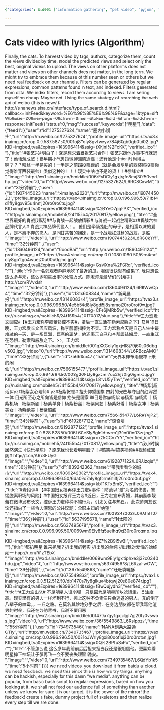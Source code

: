 ```yaml
---
{"categories": &id001 ["information gathering", "pet video", "pyjom", "scraping", "video generator", "video sources"], "category": "Social Media", "date": "2021-12-19 12:53:06", "description": "This article dives into a recent controversy surrounding Chinese celebrity Zhang Yixing and his interactions on social media. It highlights the importance of algorithm-based filtering and categorization in determining audience preferences, shedding light on the impact these systems have on the entertainment industry.", "tags": *id001, "title": "Cats video with lyrics_2"}

---
```


------
# Cats video with lyrics (Algorithm)
Finally, the cats.
To harvest video by tags, authors, categorize them, count the views divided by time, model the predicted views and select only the best, original videos to upload.
The views on other platforms does not matter and views on other channels does not matter, in the long term. We might try to embrace them because of this number seen on others but we need real feedback on our channels.
Filters can be generated by regular expressions, common patterns found in text, and indexed. Filters generated from data. We index filters, record them according to views.
I am selling myself on cheap. Maybe not.
Using the same strategy of searching the web.
api of weibo (this is news!):
http://sinanews.sina.cn/interface/type_of_search.d.html?callback=initFeed&keyword=%E6%98%8E%E6%98%9F&page=1&type=siftWb&size=20&newpage=0&chwm=&imei=&token=&did=&from=&oldchwm=
response:
initFeed({"status":0,"msg":"success","keywords":["明星"],"data":{"feed1":[{"user":{"id":1275327624,"name":"圈内小馒头","url":"http:\/\/m.weibo.cn\/1275327624","profile_image_url":"https:\/\/tvax3.sinaimg.cn\/crop.0.0.587.587.50\/001oj8Yoly8gvfweyv784j60gb0gb0td02.jpg?KID=imgbed,tva&Expires=1639964114&ssig=tXKjnI%2FcKK","verified_ico":""},"title":"#张艺兴#明白了！就是想求着跟张艺兴合作！张艺兴嫌他办事不行就退了！他恼羞成怒！更年期小气男跑微博泄愤造谣！还有他是个der 时尚博主啊？？？粉丝一半是买的！一半是之前蹭投票蹭的（就是会发明星的西装照投票你觉得谁穿西装最帅）类似这种的！！！现实中啥也不是的货！！#徐峰立# ​","image":"http:\/\/wx1.sinaimg.cn\/bmiddle\/006rFoDCly1gxjrgfc8eaj30f50vodhp.jpg","video":0,"url":"http:\/\/www.weibo.com\/1275327624\/L6RC8CnwM","time":"31分钟前"},{"user":{"id":1907445023,"name":"ximalaya2020","url":"http:\/\/m.weibo.cn\/1907445023","profile_image_url":"https:\/\/tvax4.sinaimg.cn\/crop.0.0.996.996.50\/71b14d1fly8gpv95u4nntj20ro0ro0ts.jpg?KID=imgbed,tva&Expires=1639964114&ssig=%2BYeO7pqPPX","verified_ico":"http:\/\/n.sinaimg.cn\/mobileh5\/24f155b4\/20170817\/yellow.png"},"title":"#全世界最好的肖战[超话]##与肖战一起战放精彩# 与肖战一起战放精彩xz#肖战六神品牌代言人# 肖战六神品牌代言人\n小飞侠们生日快乐！\n肖战和小飞侠的感情早已超越简单的明星与粉丝的关系。 他们是牵肠挂肚的母子，是相濡以沫的爱人，是不离不弃的恋人，是同甘共苦的姐妹，是一个战壕扛过枪的战友，是胜 ​","image":"","video":0,"url":"http:\/\/www.weibo.com\/1907445023\/L6RC0kYff","time":"32分钟前"},{"user":{"id":1860496124,"name":"GoodBai","url":"http:\/\/m.weibo.cn\/1860496124","profile_image_url":"https:\/\/tvax4.sinaimg.cn\/crop.0.0.1080.1080.50\/6ee4eafcly8gp1tgo4wuej20u00u0gmc.jpg?KID=imgbed,tva&Expires=1639964114&ssig=GsMXna%2FGRd","verified_ico":""},"title":"作为一名旁观者静静地吃了最近的瓜，相信很快就有结果了. 我只想说这么多年来，这么多明星出事的处理方式，陈老师是最爷们的[摊手] http:\/\/t.cn\/RVvxlsh ​","image":"","video":0,"url":"http:\/\/www.weibo.com\/1860496124\/L6RBWwCp4","time":"32分钟前"},{"user":{"id":1314608344,"name":"新闻晨报","url":"http:\/\/m.weibo.cn\/1314608344","profile_image_url":"https:\/\/tvax3.sinaimg.cn\/crop.0.0.996.996.50\/4e5b54d8ly8gdi5j8smmoj20ro0rot9w.jpg?KID=imgbed,tva&Expires=1639964114&ssig=CFe6jMRb5w","verified_ico":"http:\/\/n.sinaimg.cn\/mobileh5\/24f155b4\/20170817\/blue.png"},"title":"#王力宏发文回应#【#王力宏称李靓蕾指控不实#，婚后一直生活在勒索威胁之下】12月19日晚，王力宏发长文回应风波，称李靓蕾指控为不实。\n\n​​​​王力宏称今天是自己人生中最难过的一天，是一场巨烈、巨痛的噩梦，他还表示自己和李靓蕾结婚后，一直生活在恐惧、勒索和威胁之下。\n\n划重点>>\n\n1，王力宏 ​","image":"http:\/\/wx4.sinaimg.cn\/bmiddle\/001qXXGoly1gxjvll8j79j60u06dbqv502.jpg","video":0,"url":"http:\/\/www.weibo.com\/1314608344\/L6RBqzAMO","time":"33分钟前"},{"user":{"id":7566155477,"name":"天界水神布雨被冲下来的闲仙","url":"http:\/\/m.weibo.cn\/7566155477","profile_image_url":"https:\/\/tvax1.sinaimg.cn\/crop.0.0.664.664.50\/008g2OFLly8gx2mi7uc2hj30ig0igmxs.jpg?KID=imgbed,tva&Expires=1639964114&ssig=L81vU5yTnv","verified_ico":"http:\/\/n.sinaimg.cn\/mobileh5\/24f155b4\/20170817\/yellow.png"},"title":"#杨紫[超话]#yz#杨紫女心理师# yz#杨紫贺顿# \n\n身居耀阳之下 抬头仰望国旗 四射的光芒与夺目的红浑然一体 目光所至心之所向皆是信仰 抬头是国家 举目是你@杨紫 \n\n@杨紫 @杨紫 @杨紫 \n\n杨紫生图｜杨紫机场｜杨紫新剧｜杨紫单身｜杨紫粉丝｜杨紫同款｜杨紫好看｜杨紫女神｜杨紫美女｜杨紫绝美｜杨紫超甜 ​","image":"","video":0,"url":"http:\/\/www.weibo.com\/7566155477\/L6RAYvjP2","time":"34分钟前"},{"user":{"id":6192877122,"name":"惊奇脑洞","url":"http:\/\/m.weibo.cn\/6192877122","profile_image_url":"https:\/\/tvax1.sinaimg.cn\/crop.0.0.828.828.50\/006L6GeSly8gln1dtwrm1j30n00n03zr.jpg?KID=imgbed,tva&Expires=1639964114&ssig=ox25CCv7YY","verified_ico":"http:\/\/n.sinaimg.cn\/mobileh5\/24f155b4\/20170817\/yellow.png"},"title":"我小时候居然演过《快乐星球》？原来我也长着明星脸？！\n\n#搞笑##搞笑视频##视频藏宝阁#  http:\/\/t.cn\/A6x3FUyG ​","image":"","video":0,"url":"http:\/\/www.weibo.com\/6192877122\/L6RAlzqis","time":"36分钟前"},{"user":{"id":1839242362,"name":"带我看看你的城市","url":"http:\/\/m.weibo.cn\/1839242362","profile_image_url":"https:\/\/tvax4.sinaimg.cn\/crop.0.0.996.996.50\/6da09c7aly8gform61ilfj20ro0ro0uf.jpg?KID=imgbed,tva&Expires=1639964114&ssig=kbT1KTxBmS","verified_ico":""},"title":"#壹段评# 【#中国妇女报再评王力宏#事件：防范以“爱”为名的伤害，警惕脱离职场的风险】#中国妇女报评王力宏#近日，王力宏宣布离婚，其前妻李靓蕾在微博发布长文，控诉王力宏种种不端行为，引发关注与热议。\n在聚焦明星德行的同时，此次的网友议论还指向了一些令人深思的公共议题：全职主妇的“绝望” ​","image":"","video":0,"url":"http:\/\/www.weibo.com\/1839242362\/L6RAfhH37","time":"36分钟前"},{"user":{"id":5637495678,"name":"N太阳的阳","url":"http:\/\/m.weibo.cn\/5637495678","profile_image_url":"https:\/\/tvax3.sinaimg.cn\/crop.0.0.996.996.50\/0069wm9Ely8fq5uelhg9cj30ro0rogmp.jpg?KID=imgbed,tva&Expires=1639964114&ssig=5Z7%2B9I5wBI","verified_ico":""},"title":"都扒明星 谁来扒我？扒出我的老实 扒出我的单纯 扒出我对爱情的始终如一 http:\/\/t.cn\/RPzTEbX ​","image":"http:\/\/wx4.sinaimg.cn\/bmiddle\/0069wm9Ely1gxjtiphxe3j32c0340hdu.jpg","video":0,"url":"http:\/\/www.weibo.com\/5637495678\/L6RzahwGW","time":"39分钟前"},{"user":{"id":3675549863,"name":"旺旺曉曉酥哦","url":"http:\/\/m.weibo.cn\/3675549863","profile_image_url":"https:\/\/tvax1.sinaimg.cn\/crop.0.0.512.512.50\/db1470a7ly8glkuo4btqwj20e80e874r.jpg?KID=imgbed,tva&Expires=1639964114&ssig=fBwQujydh3","verified_ico":""},"title":"#王力宏出轨# 不是明星人设崩塌，只是因为是明星所以滤镜重，关注度高。现实里有的男人一样坏到不行，摊上这种不负责任只会逃避的男人，真的倒了八辈子的血霉。\n前任和这些出轨男明星的行径都差不多，一丘之貉。在莫名其妙地分手之后，在身边朋友都在帮我骂他渣男的时候，我还在为他背书，我说不要用恶 ​","image":"http:\/\/wx2.sinaimg.cn\/bmiddle\/db1470a7gy1gxjuljgl7gj20ty0vswos.jpg","video":0,"url":"http:\/\/www.weibo.com\/3675549863\/L6Rslppzv","time":"55分钟前"},{"user":{"id":7349735467,"name":"NANA划条大路通CTiy","url":"http:\/\/m.weibo.cn\/7349735467","profile_image_url":"https:\/\/tvax4.sinaimg.cn\/crop.0.0.996.996.50\/0081oJWrly8gxi80oofluj30ro0rotan.jpg?KID=imgbed,tva&Expires=1639964114&ssig=0Q%2BPfuSxPu","verified_ico":""},"title":"不管怎么说 这么多年我前前后后担来担去\n哪怕后来因为一些事跑路了 我还是很相信他。\n又或许是我执拗地想让自己无塌房记录吧\n人们喜欢造星 更喜欢看明星摔下神坛\nwhatever 让子弹再飞一会\n不要失去三观 不要丧失理智 晚安。 ​","image":"","video":0,"url":"http:\/\/www.weibo.com\/7349735467\/L6QdYb1k5","time":"5小时前"}]}})
we need videos. you download it from baidu ai cloud.
we need feedback. we need this since this is how we try things.
anything can be hackish, especially for this damn "we media". anything can be popular, from basic bash script to regular expressions, based on how you looking at it. we shall not feed our audience full of something than another unless we know for sure it is our target.
it is the power of the mirror! the feedback!
create a fake, dummy project full of skeletons and then realize every step till we are done.
